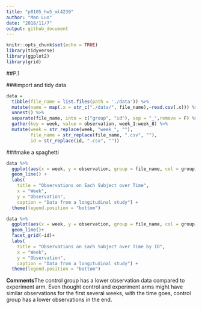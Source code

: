 ```yaml
---
title: "p8105_hw5_ml4239"
author: "Man Luo"
date: "2018/11/7"
output: github_document
---
```


```r
knitr::opts_chunk$set(echo = TRUE)
library(tidyverse)
library(ggplot2)
library(grid)
```

##P.1

###import and tidy data
```r
data = 
  tibble(file_name = list.files(path = './data')) %>% 
  mutate(name = map(.x = str_c("./data/", file_name),~read.csv(.x))) %>% 
  unnest() %>% 
  separate(file_name, into = c("group", "id"), sep = "_",remove = F) %>% 
  gather(key = week, value = observation, week_1:week_8) %>% 
  mutate(week = str_replace(week, "week_", ""),
         file_name = str_replace(file_name, ".csv", ""),
         id = str_replace(id, ".csv", "")) 
```

###make a spaghetti
```r
data %>% 
  ggplot(aes(x = week, y = observation, group = file_name, col = group))+
  geom_line() +
  labs(
    title = "Observations on Each Subject over Time",
    x = "Week",
    y = "Observation",
    caption = "Data from a longitudinal study") +
  theme(legend.position = "bottom")

```

```r

data %>% 
  ggplot(aes(x = week, y = observation, group = file_name, col = group))+
  geom_line()+
  facet_grid(~id)+
  labs(
    title = "Observations on Each Subject over Time by ID",
    x = "Week",
    y = "Observation",
    caption = "Data from a longitudinal study") +
  theme(legend.position = "bottom")
```

**Comments**The control group has a lower observation data compared to experiment arm. Even thought control and experiment arms might have similar observations for the first several weeks, with the time goes, control group has a lower observations in the end.  